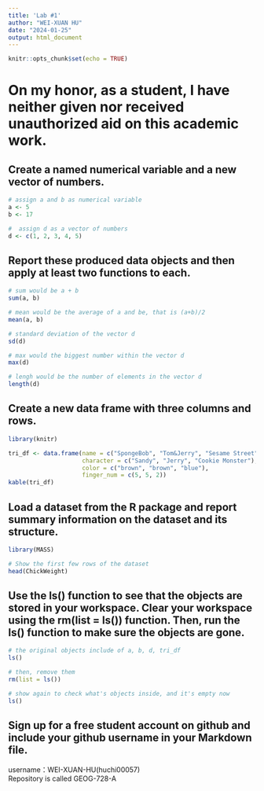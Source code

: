 ```yaml
---
title: 'Lab #1'
author: "WEI-XUAN HU"
date: "2024-01-25"
output: html_document
---
```


```r
knitr::opts_chunk$set(echo = TRUE)
```

# On my honor, as a student, I have neither given nor received unauthorized aid on this academic work.

## Create a named numerical variable and a new vector of numbers.

```r
# assign a and b as numerical variable
a <- 5
b <- 17

#  assign d as a vector of numbers
d <- c(1, 2, 3, 4, 5)
```

## Report these produced data objects and then apply at least two functions to each.


```r
# sum would be a + b
sum(a, b)

# mean would be the average of a and be, that is (a+b)/2
mean(a, b)

# standard deviation of the vector d 
sd(d)

# max would the biggest number within the vector d 
max(d)

# lengh would be the number of elements in the vector d 
length(d)
```

## Create a new data frame with three columns and rows.

```r
library(knitr)

tri_df <- data.frame(name = c("SpongeBob", "Tom&Jerry", "Sesame Street"),
                     character = c("Sandy", "Jerry", "Cookie Monster"),
                     color = c("brown", "brown", "blue"),
                     finger_num = c(5, 5, 2))
kable(tri_df)
```

## Load a dataset from the R package and report summary information on the dataset and its structure.

```r
library(MASS)

# Show the first few rows of the dataset
head(ChickWeight)
```

## Use the ls() function to see that the objects are stored in your workspace. Clear your workspace using the rm(list = ls()) function. Then, run the ls() function to make sure the objects are gone.

```r
# the original objects include of a, b, d, tri_df
ls()

# then, remove them
rm(list = ls())

# show again to check what's objects inside, and it's empty now
ls()
```

## Sign up for a free student account on github and include your github username in your Markdown file.

username：WEI-XUAN-HU(huchi00057)\
Repository is called GEOG-728-A

